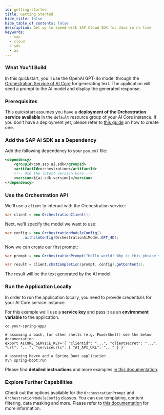 ```yaml
---
id: getting-started
title: Getting Started
hide_title: false
hide_table_of_contents: false
description: Get up to speed with SAP Cloud SDK for Java in no time
keywords:
  - sap
  - cloud
  - sdk
  - ai
---
```


### What You'll Build

In this quickstart, you'll use the OpenAI GPT-4o model through the [Orchestration Service of AI Core](https://help.sap.com/docs/sap-ai-core/sap-ai-core-service-guide/orchestration) for generating text.
The application will send a prompt to the AI model and display the generated response.

### Prerequisites

This quickstart assumes you have a **deployment of the Orchestration service available** in the `default` resource group of your AI Core instance.
If you don't have a deployment yet, please refer to [this guide](https://help.sap.com/docs/sap-ai-core/sap-ai-core-service-guide/create-deployment-for-orchestration) on how to create one.

### Add the SAP AI SDK as a Dependency

Add the following dependency to your `pom.xml` file:

```xml
<dependency>
    <groupId>com.sap.ai.sdk</groupId>
    <artifactId>orchestration</artifactId>
    <!-- Use the latest version here -->
    <version>${ai-sdk.version}</version>
</dependency>
```

### Use the Orchestration API

We'll use a `client` to interact with the Orchestration service:

```java
var client = new OrchestrationClient();
```

Next, we'll specify the model we want to use:

```java
var config = new OrchestrationModuleConfig()
        .withLlmConfig(OrchestrationAiModel.GPT_4O);
```

Now we can create our first prompt:

```java
var prompt = new OrchestrationPrompt("Hello world! Why is this phrase so famous?");

var result = client.chatCompletion(prompt, config).getContent();
```

The result will be the text generated by the AI model.

### Run the Application Locally

In order to run the application locally, you need to provide credentials for your AI Core service instance.

For this example we'll use a **service key** and pass it as an **environment variable** to the application.

```shell
cd your-spring-app/

# assuming a bash, for other shells (e.g. PowerShell) see the below documentation
export AICORE_SERVICE_KEY='{ "clientid": "...", "clientsecret": "...", "url": "...", "serviceurls": { "AI_API_URL": "..." } }'

# assuming Maven and a Spring Boot application
mvn spring-boot:run
```

Please find **detailed instructions** and more examples [in this documentation](connecting-to-ai-core#using-the-aicore_service_key-environment-variable).

### Explore Further Capabilities

Check out the options available for the `OrchestrationPrompt` and `OrchestrationModuleConfig` classes.
You can use templating, content filtering, data masking and more.
Please refer to [this documentation](orchestration/chat-completion) for more information.
